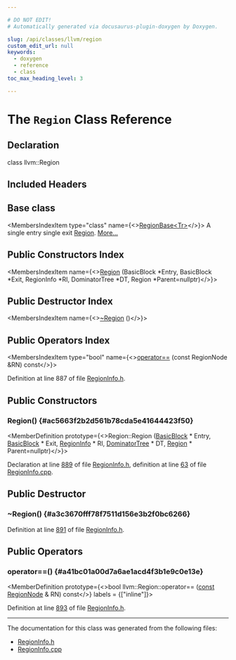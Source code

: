 ```yaml
---

# DO NOT EDIT!
# Automatically generated via docusaurus-plugin-doxygen by Doxygen.

slug: /api/classes/llvm/region
custom_edit_url: null
keywords:
  - doxygen
  - reference
  - class
toc_max_heading_level: 3

---
```





# The `Region` Class Reference

<DoxygenPage pluginConfig={pluginConfig}>



## Declaration

<CodeBlock>class llvm::Region</CodeBlock>

## Included Headers

<IncludesList>
<IncludesListItem
  filePath="llvm/Analysis/RegionInfo.h"
  permalink="/docs/api/files/include/include/llvm/include/llvm/analysis/regioninfo-h"
  isLocal="true" />
</IncludesList>

## Base class

<MembersIndex>

<MembersIndexItem
  type="class"
  name={<><a href="/docs/api/classes/llvm/regionbase">RegionBase&lt;Tr&gt;</a></>}>
A single entry single exit <a href="/docs/api/classes/llvm/region">Region</a>. <a href="/docs/api/classes/llvm/regionbase/#details">More...</a>
</MembersIndexItem>

</MembersIndex>

## Public Constructors Index

<MembersIndex>

<MembersIndexItem
  name={<><a href="#ac5663f2b2d561b78cda5e41644423f50">Region</a> (BasicBlock &#42;Entry, BasicBlock &#42;Exit, RegionInfo &#42;RI, DominatorTree &#42;DT, Region &#42;Parent=nullptr)</>}>
</MembersIndexItem>

</MembersIndex>

## Public Destructor Index

<MembersIndex>

<MembersIndexItem
  name={<><a href="#a3c3670fff78f7511d156e3b2f0bc6266">~Region</a> ()</>}>
</MembersIndexItem>

</MembersIndex>

## Public Operators Index

<MembersIndex>

<MembersIndexItem
  type="bool"
  name={<><a href="#a41bc01a00d7a6ae1acd4f3b1e9c0e13e">operator==</a> (const RegionNode &amp;RN) const</>}>
</MembersIndexItem>

</MembersIndex>


Definition at line 887 of file <a href="/docs/api/files/include/include/llvm/include/llvm/analysis/regioninfo-h">RegionInfo.h</a>.

<SectionDefinition>

## Public Constructors

### Region() {#ac5663f2b2d561b78cda5e41644423f50}

<MemberDefinition
  prototype={<>Region::Region (<a href="/docs/api/classes/llvm/basicblock">BasicBlock</a> &#42; Entry, <a href="/docs/api/classes/llvm/basicblock">BasicBlock</a> &#42; Exit, <a href="/docs/api/classes/llvm/regioninfo">RegionInfo</a> &#42; RI, <a href="/docs/api/classes/llvm/dominatortree">DominatorTree</a> &#42; DT, <a href="/docs/api/classes/llvm/region">Region</a> &#42; Parent=nullptr)</>}>

Declaration at line <a href="/docs/api/files/include/include/llvm/include/llvm/analysis/regioninfo-h/#l00889">889</a> of file <a href="/docs/api/files/include/include/llvm/include/llvm/analysis/regioninfo-h">RegionInfo.h</a>, definition at line <a href="/docs/api/files/lib/lib/analysis/regioninfo-cpp/#l00063">63</a> of file <a href="/docs/api/files/lib/lib/analysis/regioninfo-cpp">RegionInfo.cpp</a>.
</MemberDefinition>

</SectionDefinition>

<SectionDefinition>

## Public Destructor

### ~Region() {#a3c3670fff78f7511d156e3b2f0bc6266}

<MemberDefinition
  prototype="Region::~Region ()">

Definition at line <a href="/docs/api/files/include/include/llvm/include/llvm/analysis/regioninfo-h/#l00891">891</a> of file <a href="/docs/api/files/include/include/llvm/include/llvm/analysis/regioninfo-h">RegionInfo.h</a>.
</MemberDefinition>

</SectionDefinition>

<SectionDefinition>

## Public Operators

### operator==() {#a41bc01a00d7a6ae1acd4f3b1e9c0e13e}

<MemberDefinition
  prototype={<>bool llvm::Region::operator== (<a href="/docs/api/files/lib/lib/target/lib/target/aarch64/aarch64promoteconstant-cpp/#a90f8350fecae261c25be85d38b451bff">const</a> <a href="/docs/api/classes/llvm/regionnode">RegionNode</a> &amp; RN) const</>}
  labels = {["inline"]}>

Definition at line <a href="/docs/api/files/include/include/llvm/include/llvm/analysis/regioninfo-h/#l00893">893</a> of file <a href="/docs/api/files/include/include/llvm/include/llvm/analysis/regioninfo-h">RegionInfo.h</a>.
</MemberDefinition>

</SectionDefinition>

<hr/>

The documentation for this class was generated from the following files:

<ul>
<li><a href="/docs/api/files/include/include/llvm/include/llvm/analysis/regioninfo-h">RegionInfo.h</a></li>
<li><a href="/docs/api/files/lib/lib/analysis/regioninfo-cpp">RegionInfo.cpp</a></li>
</ul>

</DoxygenPage>
